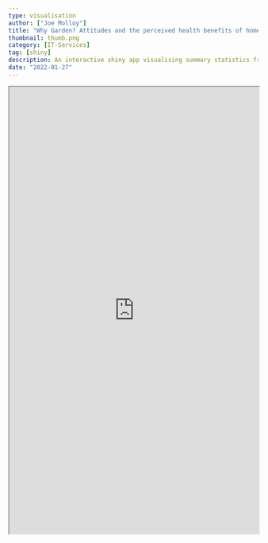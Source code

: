 ```yaml
---
type: visualisation
author: ["Joe Molloy"]
title: "Why Garden? Attitudes and the perceived health benefits of home gardening"
thumbnail: thumb.png
category: [IT-Services]
tag: [shiny]
description: An interactive shiny app visualising summary statistics from (Chalmin-Pui et al. 2021).
date: "2022-01-27"
---
```


<iframe
  width="100%"
  height="900px"
  src="https://jlmrds.shinyapps.io/whygarden_shiny_app/"
/>

<VisPagination mdx={props.mdx}>
  <EmbedCode
    url="https://jlmrds.shinyapps.io/whygarden_shiny_app/"
    type="iframe"
    height="900px"
  />
</VisPagination>

<VisDetail mdx={props.mdx} />

  {
    title: "Source",
    content:
      'The data for this visualisation was extracted from the publication by Chalmin-Pui et al. You can read the paper <a href = "https://eprints.whiterose.ac.uk/171212/"> here </a>'
  },
  {
    title: "Code",
    content:
      'This visualisation was created using R and the <a href = "https://shiny.rstudio.com"> Shiny </a> package. You can see other Shiny content on the website by browsing the <a href = "https://dataviz.shef.ac.uk/blog/tag/shiny"> Shiny tag </a>'
  },
  {
    title: "License",
    content: `This is covered by a Creative Commons license (<a href="https://creativecommons.org/licenses/by-sa/4.0/">CC BY-SA 4.0</a>).`
  }
];

<VisDiv>
  <Tab data={dataArray} />
</VisDiv>

